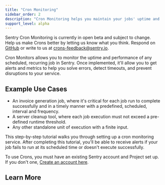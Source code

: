 ```yaml
---
title: "Cron Monitoring"
sidebar_order: 2
description: "Cron Monitoring helps you maintain your jobs' uptime and performance, delivering alerts and metrics to help you solve errors, detect timeouts, and prevent disruptions to your service."
support_level: alpha
---
```


<Alert level="warning" title="Important">

Sentry Cron Monitoring is currently in open beta and subject to change. Help us make Crons better by letting us know what you think. Respond on [GitHub](https://github.com/getsentry/sentry/discussions/42283) or write to us at crons-feedback@sentry.io.

</Alert>

Cron Monitors allows you to monitor the uptime and performance of any scheduled, recurring job in Sentry. Once implemented, it'll allow you to get alerts and metrics to help you solve errors, detect timeouts, and prevent disruptions to your service.

## Example Use Cases

- An invoice generation job, where it's critical for each job run to complete successfully and in a timely manner with a predefined, scheduled, interval and frequency.
- A server cleanup tool, where each job execution must not exceed a pre-defined runtime threshold.
- Any other standalone unit of execution with a finite input.

This step-by-step tutorial walks you through setting up a cron monitoring service. After completing this tutorial, you'll be able to receive alerts if your job fails to run at its scheduled time or doesn't execute successfully.

To use Crons, you must have an existing Sentry account and Project set up. If you don't one, [Create an account here](https://sentry.io/signup/).

## Learn More

<PageGrid />
